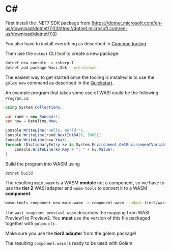 
# C#

First install the .NET7 SDK package from [https://dotnet.microsoft.com/en-us/download/dotnet/7.0](https://dotnet.microsoft.com/en-us/download/dotnet/7.0)

You also have to install everything as described in [Common tooling](/docs/building-components/common-tooling).

Then use the `dotnet` CLI tool to create a new package:

```bash
dotnet new console -o csharp-1
dotnet add package Wasi.Sdk --prerelease
```

The easiest way to get started once the tooling is installed is to use the `golem new` command as described in the [Quickstart](/docs/quickstart).

An example program that takes some use of WASI could be the following `Program.cs`:

```csharp
using System.Collections;

var rand = new Random();
var now = DateTime.Now;

Console.WriteLine("Hello, World!");
Console.WriteLine(rand.NextInt64(0, 1000));
Console.WriteLine(now.Year);
foreach (DictionaryEntry kv in System.Environment.GetEnvironmentVariables()) {
    Console.WriteLine(kv.Key + ": " + kv.Value);
}
```

Build the program into WASM using

```bash
dotnet build
```

The resulting `main.wasm` is a WASM **module** not a component, so we have to use the **tier 2** WASI adapter and `wasm-tools` to convert it to a WASM **component**:

```bash
wasm-tools component new main.wasm -o component.wasm --adapt tier2/wasi_snapshot_preview1.wasm
```

The `wasi_snapshot_preview1.wasm` describes the mapping from WASI Preview1 to Preview2. You **must** use the version of this file packaged together with `golem-cli.`

<Callout>Make sure you use the **tier2 adapter** from the golem package!</Callout>

The resulting `component.wasm` is ready to be used with Golem.
